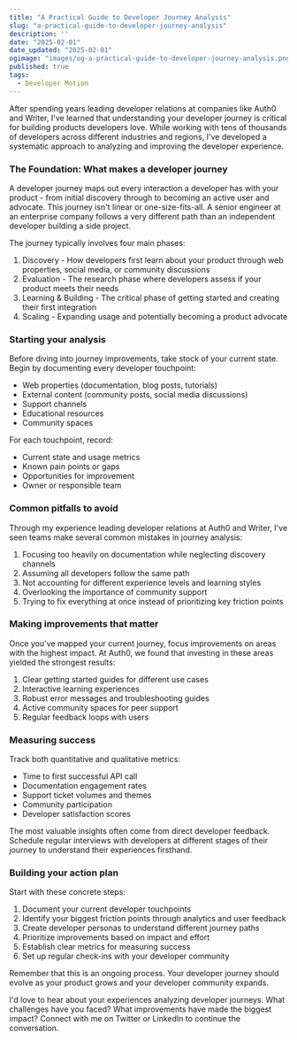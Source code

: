 ```yaml
---
title: "A Practical Guide to Developer Journey Analysis"
slug: "a-practical-guide-to-developer-journey-analysis"
description: ''
date: "2025-02-01"
date_updated: "2025-02-01"
ogimage: "images/og-a-practical-guide-to-developer-journey-analysis.png"
published: true
tags:
  - Developer Motion
---
```

After spending years leading developer relations at companies like Auth0 and Writer, I've learned that understanding your developer journey is critical for building products developers love. While working with tens of thousands of developers across different industries and regions, I've developed a systematic approach to analyzing and improving the developer experience.

### The Foundation: What makes a developer journey

A developer journey maps out every interaction a developer has with your product - from initial discovery through to becoming an active user and advocate. This journey isn't linear or one-size-fits-all. A senior engineer at an enterprise company follows a very different path than an independent developer building a side project.

The journey typically involves four main phases:

1. Discovery - How developers first learn about your product through web properties, social media, or community discussions
2. Evaluation - The research phase where developers assess if your product meets their needs
3. Learning & Building - The critical phase of getting started and creating their first integration
4. Scaling - Expanding usage and potentially becoming a product advocate

### Starting your analysis

Before diving into journey improvements, take stock of your current state. Begin by documenting every developer touchpoint:

* Web properties (documentation, blog posts, tutorials)
* External content (community posts, social media discussions)
* Support channels
* Educational resources
* Community spaces

For each touchpoint, record:
* Current state and usage metrics
* Known pain points or gaps
* Opportunities for improvement
* Owner or responsible team

### Common pitfalls to avoid

Through my experience leading developer relations at Auth0 and Writer, I've seen teams make several common mistakes in journey analysis:

1. Focusing too heavily on documentation while neglecting discovery channels
2. Assuming all developers follow the same path
3. Not accounting for different experience levels and learning styles
4. Overlooking the importance of community support
5. Trying to fix everything at once instead of prioritizing key friction points

### Making improvements that matter

Once you've mapped your current journey, focus improvements on areas with the highest impact. At Auth0, we found that investing in these areas yielded the strongest results:

1. Clear getting started guides for different use cases
2. Interactive learning experiences
3. Robust error messages and troubleshooting guides
4. Active community spaces for peer support
5. Regular feedback loops with users

### Measuring success

Track both quantitative and qualitative metrics:

* Time to first successful API call
* Documentation engagement rates
* Support ticket volumes and themes
* Community participation
* Developer satisfaction scores

The most valuable insights often come from direct developer feedback. Schedule regular interviews with developers at different stages of their journey to understand their experiences firsthand.

### Building your action plan

Start with these concrete steps:

1. Document your current developer touchpoints
2. Identify your biggest friction points through analytics and user feedback
3. Create developer personas to understand different journey paths
4. Prioritize improvements based on impact and effort
5. Establish clear metrics for measuring success
6. Set up regular check-ins with your developer community

Remember that this is an ongoing process. Your developer journey should evolve as your product grows and your developer community expands.

I'd love to hear about your experiences analyzing developer journeys. What challenges have you faced? What improvements have made the biggest impact? Connect with me on Twitter or LinkedIn to continue the conversation.